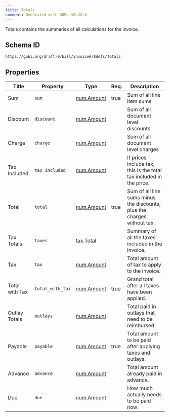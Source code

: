 ```yaml
---
title: Totals
comment: Generated with GOBL v0.42.4
---
```


Totals contains the summaries of all calculations for the invoice.

## Schema ID

`https://gobl.org/draft-0/bill/invoice#/$defs/Totals`

## Properties

| Title          | Property         | Type                              | Req. | Description                                                              |
|----------------|------------------|-----------------------------------|------|--------------------------------------------------------------------------|
| Sum            | `sum`            | [num.Amount](/draft-0/num/amount) | true | Sum of all line item sums                                                |
| Discount       | `discount`       | [num.Amount](/draft-0/num/amount) |      | Sum of all document level discounts                                      |
| Charge         | `charge`         | [num.Amount](/draft-0/num/amount) |      | Sum of all document level charges                                        |
| Tax Included   | `tax_included`   | [num.Amount](/draft-0/num/amount) |      | If prices include tax, this is the total tax included in the price.      |
| Total          | `total`          | [num.Amount](/draft-0/num/amount) | true | Sum of all line sums minus the discounts, plus the charges, without tax. |
| Tax Totals     | `taxes`          | [tax.Total](/draft-0/tax/total)   |      | Summary of all the taxes included in the invoice.                        |
| Tax            | `tax`            | [num.Amount](/draft-0/num/amount) |      | Total amount of tax to apply to the invoice.                             |
| Total with Tax | `total_with_tax` | [num.Amount](/draft-0/num/amount) | true | Grand total after all taxes have been applied.                           |
| Outlay Totals  | `outlays`        | [num.Amount](/draft-0/num/amount) |      | Total paid in outlays that need to be reimbursed                         |
| Payable        | `payable`        | [num.Amount](/draft-0/num/amount) | true | Total amount to be paid after applying taxes and outlays.                |
| Advance        | `advance`        | [num.Amount](/draft-0/num/amount) |      | Total amount already paid in advance.                                    |
| Due            | `due`            | [num.Amount](/draft-0/num/amount) |      | How much actually needs to be paid now.                                  |

